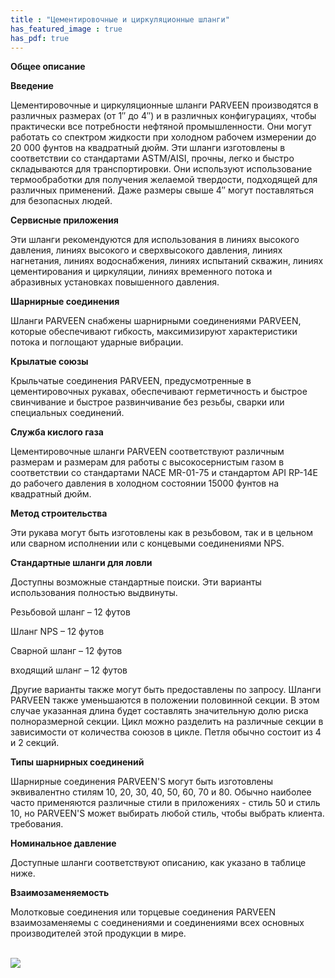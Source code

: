 ```yaml
---
title : "Цементировочные и циркуляционные шланги"
has_featured_image : true
has_pdf: true
---
```


**Общее описание**

**Введение**

Цементировочные и циркуляционные шланги PARVEEN производятся в различных размерах (от 1″ до 4″) и в различных конфигурациях, чтобы практически все потребности нефтяной промышленности. Они могут работать со спектром жидкости при холодном рабочем измерении до 20 000 фунтов на квадратный дюйм. Эти шланги изготовлены в соответствии со стандартами ASTM/AISI, прочны, легко и быстро складываются для транспортировки. Они используют использование термообработки для получения желаемой твердости, подходящей для различных применений. Даже размеры свыше 4″ могут поставляться для безопасных людей.

**Сервисные приложения**

Эти шланги рекомендуются для использования в линиях высокого давления, линиях высокого и сверхвысокого давления, линиях нагнетания, линиях водоснабжения, линиях испытаний скважин, линиях цементирования и циркуляции, линиях временного потока и абразивных установках повышенного давления.

**Шарнирные соединения**

Шланги PARVEEN снабжены шарнирными соединениями PARVEEN, которые обеспечивают гибкость, максимизируют характеристики потока и поглощают ударные вибрации.

**Крылатые союзы**

Крыльчатые соединения PARVEEN, предусмотренные в цементировочных рукавах, обеспечивают герметичность и быстрое свинчивание и быстрое развинчивание без резьбы, сварки или специальных соединений.

**Служба кислого газа**

Цементировочные шланги PARVEEN соответствуют различным размерам и размерам для работы с высокосернистым газом в соответствии со стандартами NACE MR-01-75 и стандартом API RP-14E до рабочего давления в холодном состоянии 15000 фунтов на квадратный дюйм.

**Метод строительства**

Эти рукава могут быть изготовлены как в резьбовом, так и в цельном или сварном исполнении или с концевыми соединениями NPS.

**Стандартные шланги для ловли**

Доступны возможные стандартные поиски. Эти варианты использования полностью выдвинуты.

Резьбовой шланг – 12 футов

Шланг NPS – 12 футов

Сварной шланг – 12 футов

входящий шланг – 12 футов

Другие варианты также могут быть предоставлены по запросу. Шланги PARVEEN также уменьшаются в положении половинной секции. В этом случае указанная длина будет составлять значительную долю риска полноразмерной секции. Цикл можно разделить на различные секции в зависимости от количества союзов в цикле. Петля обычно состоит из 4 и 2 секций.

**Типы шарнирных соединений**

Шарнирные соединения PARVEEN'S могут быть изготовлены эквивалентно стилям 10, 20, 30, 40, 50, 60, 70 и 80. Обычно наиболее часто применяются различные стили в приложениях - стиль 50 и стиль 10, но PARVEEN'S может выбирать любой стиль, чтобы выбрать клиента. требования.

**Номинальное давление**

Доступные шланги соответствуют описанию, как указано в таблице ниже.

**Взаимозаменяемость**

Молотковые соединения или торцевые соединения PARVEEN взаимозаменяемы с соединениями и соединениями всех основных производителей этой продукции в мире.

<br />
<Image src={image} />